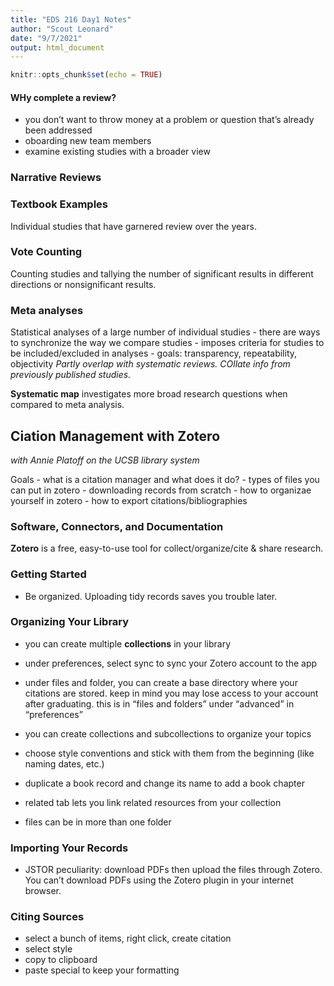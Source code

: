 ```yaml
---
title: "EDS 216 Day1 Notes"
author: "Scout Leonard"
date: "9/7/2021"
output: html_document
---
```


```r
knitr::opts_chunk$set(echo = TRUE)
```

#### WHy complete a review?

- you don't want to throw money at a problem or question that's already been addressed
- oboarding new team members 
- examine existing studies with a broader view

### Narrative Reviews


### Textbook Examples 
Individual studies that have garnered review over the years.

### Vote Counting
Counting studies and tallying the number of significant results in different directions or nonsignificant results. 

### Meta analyses
Statistical analyses of a large number of individual studies 
- there are ways to synchronize the way we compare studies 
- imposes criteria for studies to be included/excluded in analyses
- goals: transparency, repeatability, objectivity
*Partly overlap with systematic reviews. COllate info from previously published studies.*

**Systematic map** investigates more broad research questions when compared to meta analysis.

## Ciation Management with Zotero

*with Annie Platoff on the UCSB library system*

Goals
- what is a citation manager and what does it do? 
- types of files you can put in zotero 
- downloading records from scratch
- how to organizae yourself in zotero
- how to export citations/bibliographies 

### Software, Connectors, and Documentation

**Zotero** is a free, easy-to-use tool for collect/organize/cite & share research. 

### Getting Started

- Be organized. Uploading tidy records saves you trouble later. 

### Organizing Your Library

- you can create multiple **collections** in your library

- under preferences, select sync to sync your Zotero account to the app

- under files and folder, you can create a base directory where your citations are stored. keep in mind you may lose access to your account after graduating. this is in "files and folders" under "advanced" in "preferences"

- you can create collections and subcollections to organize your topics 

- choose style conventions and stick with them from the beginning (like naming dates, etc.)

- duplicate a book record and change its name to add a book chapter 

- related tab lets you link related resources from your collection 

- files can be in more than one folder 

### Importing Your Records 

- JSTOR peculiarity: download PDFs then upload the files through Zotero. You can't download PDFs using the Zotero plugin in your internet browser. 

### Citing Sources 

-  select a bunch of items, right click, create citation
  - select style
  - copy to clipboard 
  - paste special to keep your formatting 





